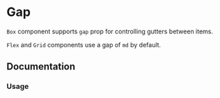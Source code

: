 

# Gap

`Box` component supports `gap` prop for controlling gutters between items.

`Flex` and `Grid` components use a gap of `md` by default.

<Scale values={tokens.spacing} />

## Documentation

### Usage

<Demo component={Usage} />
